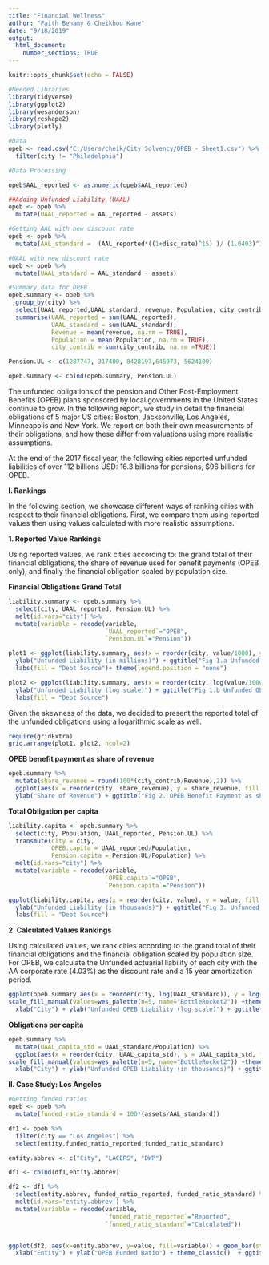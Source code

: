 ```yaml
---
title: "Financial Wellness"
author: "Faith Benamy & Cheikhou Kane"
date: "9/18/2019"
output:
  html_document:
    number_sections: TRUE
---
```


```r
knitr::opts_chunk$set(echo = FALSE)
```

```r
#Needed Libraries
library(tidyverse)
library(ggplot2)
library(wesanderson)
library(reshape2)
library(plotly)

#Data
opeb <- read.csv("C:/Users/cheik/City_Solvency/OPEB - Sheet1.csv") %>%
  filter(city != "Philadelphia")

```

```r
#Data Processing

opeb$AAL_reported <- as.numeric(opeb$AAL_reported)

##Adding Unfunded Liability (UAAL)
opeb <- opeb %>%
  mutate(UAAL_reported = AAL_reported - assets)

#Getting AAL with new discount rate
opeb <- opeb %>%
  mutate(AAL_standard =  (AAL_reported*((1+disc_rate)^15) )/ (1.0403)^15)

#UAAL with new discount rate
opeb <- opeb %>%
  mutate(UAAL_standard = AAL_standard - assets)
```

```r
#Summary data for OPEB
opeb.summary <- opeb %>%
  group_by(city) %>%
  select(UAAL_reported,UAAL_standard, revenue, Population, city_contrib) %>%
  summarise(UAAL_reported = sum(UAAL_reported),
            UAAL_standard = sum(UAAL_standard),
            Revenue = mean(revenue, na.rm = TRUE),
            Population = mean(Population, na.rm = TRUE),
            city_contrib = sum(city_contrib, na.rm =TRUE))

Pension.UL <- c(1287747, 317400, 8428197,645973, 5624100)

opeb.summary <- cbind(opeb.summary, Pension.UL)

```


The unfunded obligations of the pension and Other Post-Employment Benefits (OPEB) plans sponsored by local governments in the United States continue to grow. In the following report, we study in detail the financial obligations of 5 major US cities: Boston, Jacksonville, Los Angeles, Minneapolis and New York. We report on both their own measurements of their obligations, and how these differ from valuations using more realistic assumptions.

At the end of the 2017 fiscal year, the following cities reported unfunded liabilities of over 112 billions USD:  16.3 billions for pensions, $96 billions for OPEB. 

**I. Rankings**

In the following section, we showcase different ways of ranking cities with respect to their financial obligations. First, we compare them using reported values then using values calculated with more realistic assumptions. 

**1. Reported Value Rankings**

Using reported values, we rank cities according to: the grand total of their financial obligations, the share of revenue used for benefit payments (OPEB only), and finally the financial obligation scaled by population size.  

**Financial Obligations Grand Total**

```r
liability.summary <- opeb.summary %>%
  select(city, UAAL_reported, Pension.UL) %>%
  melt(id.vars="city") %>%
  mutate(variable = recode(variable,
                           `UAAL_reported`="OPEB",
                           `Pension.UL`="Pension"))
```


```r

plot1 <- ggplot(liability.summary, aes(x = reorder(city, value/1000), y = value/1000, fill = variable)) + geom_bar(stat = "identity") + scale_fill_manual(values=wes_palette(n=2, name="BottleRocket2")) +theme_classic() + coord_flip() + xlab("City") + 
  ylab("Unfunded Liability (in millions)") + ggtitle("Fig 1.a Unfunded Obligations \n (reported values in millions)") + theme(plot.title = element_text(hjust = 0.5)) +
  labs(fill = "Debt Source")+ theme(legend.position = "none")

plot2 <- ggplot(liability.summary, aes(x = reorder(city, log(value/1000)), y = log(value/1000), fill = variable)) + geom_bar(stat = "identity") + scale_fill_manual(values=wes_palette(n=2, name="BottleRocket2")) +theme_classic() + coord_flip() + xlab("City") + 
  ylab("Unfunded Liability (log scale)") + ggtitle("Fig 1.b Unfunded Obligations \n (reported values)") + theme(plot.title = element_text(hjust = 0.5)) +
  labs(fill = "Debt Source") 

```

Given the skewness of the data, we decided to present the reported total of the unfunded obligations using a logarithmic scale as well. 

```r

require(gridExtra)
grid.arrange(plot1, plot2, ncol=2)

```


**OPEB benefit payment as share of revenue**

```r

opeb.summary %>%
  mutate(share_revenue = round(100*(city_contrib/Revenue),2)) %>%
  ggplot(aes(x = reorder(city, share_revenue), y = share_revenue, fill = city)) + geom_bar(stat = "identity") + scale_fill_manual(values=wes_palette(n=5, name="BottleRocket2")) +theme_classic() + coord_flip() + xlab("City") + 
  ylab("Share of Revenue") + ggtitle("Fig 2. OPEB Benefit Payment as share of Revenue \n (2017 reported values)") + theme(plot.title = element_text(hjust = 0.5))

```


**Total Obligation per capita**

```r
liability.capita <- opeb.summary %>%
  select(city, Population, UAAL_reported, Pension.UL) %>%
  transmute(city = city,
            OPEB.capita = UAAL_reported/Population,
            Pension.capita = Pension.UL/Population) %>%
  melt(id.vars="city") %>%
  mutate(variable = recode(variable,
                           `OPEB.capita`="OPEB",
                           `Pension.capita`="Pension"))

ggplot(liability.capita, aes(x = reorder(city, value), y = value, fill = variable)) + geom_bar(stat = "identity") + scale_fill_manual(values=wes_palette(n=2, name="BottleRocket2")) +theme_classic() + coord_flip() + xlab("City") + 
  ylab("Unfunded Liability (in thousands)") + ggtitle("Fig 3. Unfunded Obligations per capita \n (reported values)") + theme(plot.title = element_text(hjust = 0.5)) +
  labs(fill = "Debt Source")

```


**2. Calculated Values Rankings**

Using calculated values, we rank cities according to the grand total of their financial obligations and the financial obligation scaled by population size. 
For OPEB, we calculate the Unfunded actuarial liability of each city with the AA corporate rate (4.03%) as the discount rate and a 15 year amortization period. 

```r

ggplot(opeb.summary,aes(x = reorder(city, log(UAAL_standard)), y = log(UAAL_standard), fill = city)) + geom_bar(stat = "identity") +
scale_fill_manual(values=wes_palette(n=5, name="BottleRocket2")) +theme_classic() + coord_flip() +
  xlab("City") + ylab("Unfunded OPEB Liability (log scale)") + ggtitle("Unfunded OPEB Liability \n (calculated values)") + theme(plot.title = element_text(hjust = 0.5))

```

**Obligations per capita**

```r
opeb.summary %>%
  mutate(UAAL_capita_std = UAAL_standard/Population) %>%
  ggplot(aes(x = reorder(city, UAAL_capita_std), y = UAAL_capita_std, fill = city)) + geom_bar(stat = "identity") +
scale_fill_manual(values=wes_palette(n=5, name="BottleRocket2")) +theme_classic() + coord_flip() +
  xlab("City") + ylab("Unfunded OPEB Liability (in thousands)") + ggtitle("Unfunded OPEB Liability per capita \n (calculated values)") + theme(plot.title = element_text(hjust = 0.5))
```


**II. Case Study: Los Angeles**


```r
#Getting funded ratios
opeb <- opeb %>%
  mutate(funded_ratio_standard = 100*(assets/AAL_standard))

df1 <- opeb %>%
  filter(city == "Los Angeles") %>%
  select(entity,funded_ratio_reported,funded_ratio_standard)

entity.abbrev <- c("City", "LACERS", "DWP")

df1 <- cbind(df1,entity.abbrev)

df2 <- df1 %>%
  select(entity.abbrev, funded_ratio_reported, funded_ratio_standard) %>%
  melt(id.vars='entity.abbrev') %>%
  mutate(variable = recode(variable,
                           `funded_ratio_reported`="Reported",
                           `funded_ratio_standard`="Calculated"))


ggplot(df2, aes(x=entity.abbrev, y=value, fill=variable)) + geom_bar(stat='identity', position='dodge') + scale_fill_manual(values=wes_palette(n=2, name="BottleRocket2")) +
  xlab("Entity") + ylab("OPEB Funded Ratio") + theme_classic()  + ggtitle("City of Los Angeles OPEB Funded Ratios") + theme(plot.title = element_text(hjust = 0.5)) + labs(fill = "Type")
```



